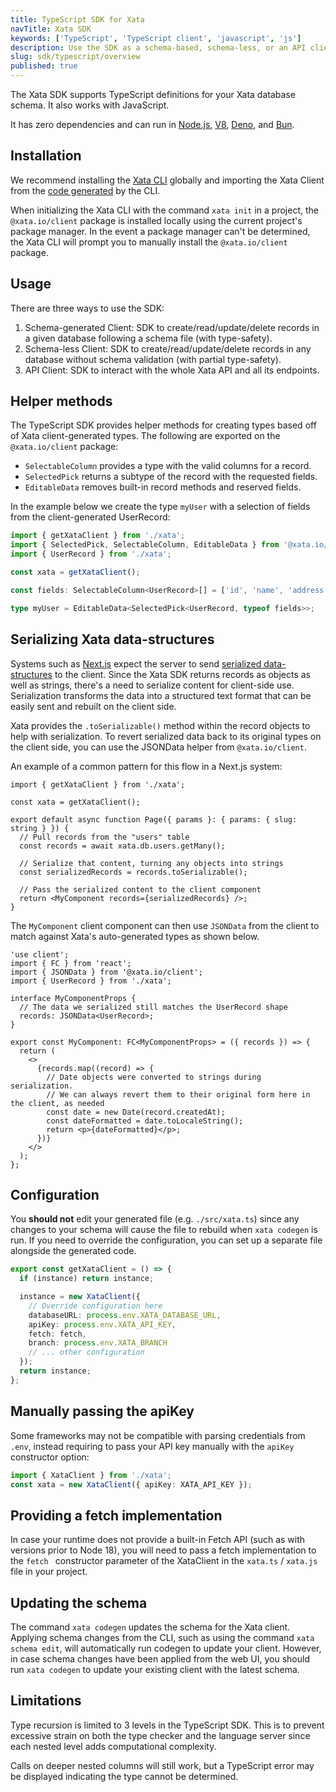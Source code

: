 ```yaml
---
title: TypeScript SDK for Xata
navTitle: Xata SDK
keywords: ['TypeScript', 'TypeScript client', 'javascript', 'js']
description: Use the SDK as a schema-based, schema-less, or an API client
slug: sdk/typescript/overview
published: true
---
```


The Xata SDK supports TypeScript definitions for your Xata database schema. It also works with JavaScript.

It has zero dependencies and can run in [Node.js](https://nodejs.org/en/docs), [V8](https://v8.dev/docs), [Deno](https://deno.com/), and [Bun](https://bun.sh/).

## Installation

We recommend installing the [Xata CLI](/docs/getting-started/cli) globally and importing the Xata Client from the [code generated](/docs/getting-started/cli#codegen) by the CLI.

When initializing the Xata CLI with the command `xata init` in a project, the `@xata.io/client` package is installed locally using the current project's package manager. In the event
a package manager can't be determined, the Xata CLI will prompt you to manually install the `@xata.io/client` package.

## Usage

There are three ways to use the SDK:

1. Schema-generated Client: SDK to create/read/update/delete records in a given database following a schema file (with type-safety).
1. Schema-less Client: SDK to create/read/update/delete records in any database without schema validation (with partial type-safety).
1. API Client: SDK to interact with the whole Xata API and all its endpoints.

## Helper methods

The TypeScript SDK provides helper methods for creating types based off of Xata client-generated types.
The following are exported on the `@xata.io/client` package:

- `SelectableColumn` provides a type with the valid columns for a record.
- `SelectedPick` returns a subtype of the record with the requested fields.
- `EditableData` removes built-in record methods and reserved fields.

In the example below we create the type `myUser` with a selection of fields from the client-generated UserRecord:

```ts
import { getXataClient } from './xata';
import { SelectedPick, SelectableColumn, EditableData } from '@xata.io/client';
import { UserRecord } from './xata';

const xata = getXataClient();

const fields: SelectableColumn<UserRecord>[] = ['id', 'name', 'address'];

type myUser = EditableData<SelectedPick<UserRecord, typeof fields>>;
```

## Serializing Xata data-structures

Systems such as [Next.js](https://nextjs.org/) expect the server to send [serialized data-structures](https://developer.mozilla.org/en-US/docs/Glossary/Serialization) to the client. Since the Xata SDK returns records as objects as well as strings, there's a need to serialize content for client-side use. Serialization transforms the data into a structured text format that can be easily sent and rebuilt on the client side.

Xata provides the `.toSerializable()` method within the record objects to help with serialization. To revert serialized data back to its original types on the client side, you can use the JSONData helper from `@xata.io/client`.

An example of a common pattern for this flow in a Next.js system:

```tsx title="/app/page.tsx"
import { getXataClient } from './xata';

const xata = getXataClient();

export default async function Page({ params }: { params: { slug: string } }) {
  // Pull records from the "users" table
  const records = await xata.db.users.getMany();

  // Serialize that content, turning any objects into strings
  const serializedRecords = records.toSerializable();

  // Pass the serialized content to the client component
  return <MyComponent records={serializedRecords} />;
}
```

The `MyComponent` client component can then use `JSONData` from the client to match against Xata's auto-generated types as shown below.

```tsx title="/components/MyComponent.tsx"
'use client';
import { FC } from 'react';
import { JSONData } from '@xata.io/client';
import { UserRecord } from './xata';

interface MyComponentProps {
  // The data we serialized still matches the UserRecord shape
  records: JSONData<UserRecord>;
}

export const MyComponent: FC<MyComponentProps> = ({ records }) => {
  return (
    <>
      {records.map((record) => {
        // Date objects were converted to strings during serialization.
        // We can always revert them to their original form here in the client, as needed
        const date = new Date(record.createdAt);
        const dateFormatted = date.toLocaleString();
        return <p>{dateFormatted}</p>;
      })}
    </>
  );
};
```

## Configuration

You **should not** edit your generated file (e.g. `./src/xata.ts`) since any changes to your schema will cause the file to rebuild when `xata codegen` is run. If you need to override the configuration, you can set up a separate file alongside the generated code.

```ts
export const getXataClient = () => {
  if (instance) return instance;

  instance = new XataClient({
    // Override configuration here
    databaseURL: process.env.XATA_DATABASE_URL,
    apiKey: process.env.XATA_API_KEY,
    fetch: fetch,
    branch: process.env.XATA_BRANCH
    // ... other configuration
  });
  return instance;
};
```

## Manually passing the apiKey

Some frameworks may not be compatible with parsing credentials from `.env`, instead requiring to pass your API key manually with the `apiKey` constructor option:

```ts
import { XataClient } from './xata';
const xata = new XataClient({ apiKey: XATA_API_KEY });
```

## Providing a fetch implementation

In case your runtime does not provide a built-in Fetch API (such as with versions prior to Node 18), you will need to pass a fetch implementation to the `fetch ` constructor parameter of the XataClient in the `xata.ts` / `xata.js `file in your project.

## Updating the schema

The command `xata codegen` updates the schema for the Xata client. Applying schema changes from the CLI, such as using the command `xata schema edit`, will automatically run codegen to update your client. However, in case schema changes have been applied from the web UI, you should run `xata codegen` to update your existing client with the latest schema.

## Limitations

Type recursion is limited to 3 levels in the TypeScript SDK. This is to prevent excessive strain on both the type checker and the language server since each nested level adds computational complexity.

Calls on deeper nested columns will still work, but a TypeScript error may be displayed indicating the type cannot be determined.
